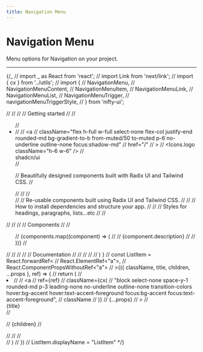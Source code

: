 ```yaml
---
title: Navigation Menu
---
```


# Navigation Menu

Menu options for Navigation on your project.

---

{/_ // import _ as React from 'react';
// import Link from 'next/link';
// import { cx } from '../utils';
// import {
// NavigationMenu,
// NavigationMenuContent,
// NavigationMenuItem,
// NavigationMenuLink,
// NavigationMenuList,
// NavigationMenuTrigger,
// navigationMenuTriggerStyle,
// } from 'nifty-ui';

// <NavigationMenu>
// <NavigationMenuList>
// <NavigationMenuItem>
// <NavigationMenuTrigger>Getting started</NavigationMenuTrigger>
// <NavigationMenuContent>
// <ul className="grid gap-3 p-6 md:w-[400px] lg:w-[500px] lg:grid-cols-[.75fr_1fr]">
// <li className="row-span-3">
// <NavigationMenuLink asChild>
// <a
// className="flex h-full w-full select-none flex-col justify-end rounded-md bg-gradient-to-b from-muted/50 to-muted p-6 no-underline outline-none focus:shadow-md"
// href="/"
// >
// <Icons.logo className="h-6 w-6" />
// <div className="mb-2 mt-4 text-lg font-medium">shadcn/ui</div>
// <p className="text-sm leading-tight text-muted-foreground">
// Beautifully designed components built with Radix UI and Tailwind CSS.
// </p>
// </a>
// </NavigationMenuLink>
// </li>
// <ListItem href="/docs" title="Introduction">
// Re-usable components built using Radix UI and Tailwind CSS.
// </ListItem>
// <ListItem href="/docs/installation" title="Installation">
// How to install dependencies and structure your app.
// </ListItem>
// <ListItem href="/docs/primitives/typography" title="Typography">
// Styles for headings, paragraphs, lists...etc
// </ListItem>
// </ul>
// </NavigationMenuContent>
// </NavigationMenuItem>
// <NavigationMenuItem>
// <NavigationMenuTrigger>Components</NavigationMenuTrigger>
// <NavigationMenuContent>
// <ul className="grid w-[400px] gap-3 p-4 md:w-[500px] md:grid-cols-2 lg:w-[600px] ">
// {components.map((component) => (
// <ListItem key={component.title} title={component.title} href={component.href}>
// {component.description}
// </ListItem>
// ))}
// </ul>
// </NavigationMenuContent>
// </NavigationMenuItem>
// <NavigationMenuItem>
// <Link href="/docs" legacyBehavior passHref>
// <NavigationMenuLink className={navigationMenuTriggerStyle()}>Documentation</NavigationMenuLink>
// </Link>
// </NavigationMenuItem>
// </NavigationMenuList>
// </NavigationMenu>
// ) }
// const ListItem = React.forwardRef<
// React.ElementRef<"a">,
// React.ComponentPropsWithoutRef<"a">
// >(({ className, title, children, ...props }, ref) => {
// return (
// <li>
// <NavigationMenuLink asChild>
// <a
// ref={ref}
// className={cx(
// "block select-none space-y-1 rounded-md p-3 leading-none no-underline outline-none transition-colors hover:bg-accent hover:text-accent-foreground focus:bg-accent focus:text-accent-foreground",
// className
// )}
// {...props}
// >
// <div className="text-sm font-medium leading-none">{title}</div>
// <p className="line-clamp-2 text-sm leading-snug text-muted-foreground">
// {children}
// </p>
// </a>
// </NavigationMenuLink>
// </li>
// )
// })
// ListItem.displayName = "ListItem" \*/}
